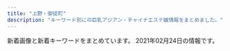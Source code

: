 ```yaml
---
title: "上野・御徒町"
description: "キーワード別にの巨乳アジアン・チャイナエステ嬢情報をまとめました。"
---
```


新着画像と新着キーワードをまとめています。
2021年02月24日の情報です。

<DmmAffiliateIns />
<KeywordTable
  shops={
    [
    {
        "keywords": {},
        "url": "http://chloe.est-u.com/",
        "img_links": [
            "http://chloe.est-u.com/images/2.jpg",
            "http://chloe.est-u.com/images/a3.jpg",
            "http://chloe.est-u.com/images/cc.jpg",
            "http://chloe.est-u.com/images/index_03.jpg",
            "http://chloe.est-u.com/images/3.jpg",
            "http://chloe.est-u.com/images/index_14.jpg",
            "http://chloe.est-u.com/images/index_01.jpg",
            "http://chloe.est-u.com/images/index_02.jpg",
            "http://chloe.est-u.com/images/a1.jpg",
            "http://chloe.est-u.com/images/s1.jpg",
            "http://chloe.est-u.com/images/a2.jpg",
            "http://chloe.est-u.com/images/index_07.jpg"
        ],
        "name": "CHLOE",
        "station": "JR\u5fa1\u5f92\u753a\u99c5\u5357\u53e3"
    },
    {
        "keywords": {},
        "img_links": [
            "http://for-you-ueno.com/lib/img/cast2/img3-s.jpg",
            "http://for-you-ueno.com/lib/img/cast1/img2-s.jpg",
            "http://for-you-ueno.com/lib/img/deep.png",
            "http://for-you-ueno.com/lib/img/cast3/img3.jpg",
            "http://for-you-ueno.com/lib/img/cp-desc1.png",
            "http://for-you-ueno.com/lib/img/cast3/img1.jpg",
            "http://for-you-ueno.com/lib/img/course3.png",
            "http://for-you-ueno.com/lib/img/cast4/img1-s.jpg",
            "http://for-you-ueno.com/lib/img/slide3.jpg",
            "http://for-you-ueno.com/lib/img/plan.png",
            "http://for-you-ueno.com/lib/img/cp-sub1.png",
            "http://for-you-ueno.com/lib/img/cast4/img2.jpg",
            "http://for-you-ueno.com/lib/img/cast5/img1.jpg",
            "http://for-you-ueno.com/lib/img/open.png",
            "http://for-you-ueno.com/lib/img/cp-desc2.png",
            "http://for-you-ueno.com/lib/img/cast3/img2.jpg",
            "http://for-you-ueno.com/lib/img/cp-desc2sp.png",
            "http://for-you-ueno.com/lib/img/slide1.jpg",
            "http://for-you-ueno.com/lib/img/cast2/img2-s.jpg",
            "http://for-you-ueno.com/lib/img/tel.png",
            "http://for-you-ueno.com/lib/img/plan-ttl.png",
            "http://for-you-ueno.com/lib/img/cast2/img1.jpg",
            "http://for-you-ueno.com/lib/img/course2.png",
            "http://for-you-ueno.com/lib/img/recommend.png",
            "http://for-you-ueno.com/lib/img/cast3/img4-s.jpg",
            "http://for-you-ueno.com/lib/img/cast2/img1-s.jpg",
            "http://for-you-ueno.com/lib/img/cast2/img2.jpg",
            "http://for-you-ueno.com/lib/img/cast1/img2.jpg",
            "http://for-you-ueno.com/lib/img/cast3/img1-s.jpg",
            "http://for-you-ueno.com/lib/img/h1.png",
            "http://for-you-ueno.com/lib/img/course4.png",
            "http://for-you-ueno.com/lib/img/cast3/img2-s.jpg",
            "http://for-you-ueno.com/lib/img/oil.png",
            "http://for-you-ueno.com/lib/img/course5.png",
            "http://for-you-ueno.com/lib/img/phone.png",
            "http://for-you-ueno.com/lib/img/gallery.png",
            "http://for-you-ueno.com/lib/img/cast2/img3.jpg",
            "http://for-you-ueno.com/lib/img/cast2/img4.jpg",
            "http://for-you-ueno.com/lib/img/cast5/img1-s.jpg",
            "http://for-you-ueno.com/lib/img/cast3/img3-s.jpg",
            "http://for-you-ueno.com/lib/img/cast1/img1-s.jpg",
            "http://for-you-ueno.com/lib/img/cast4/img2-s.jpg",
            "http://for-you-ueno.com/lib/img/address.png",
            "http://for-you-ueno.com/lib/img/aroma.png",
            "http://for-you-ueno.com/lib/img/cast1/img1.jpg",
            "http://for-you-ueno.com/lib/img/siatsu.png",
            "http://for-you-ueno.com/lib/img/awa.png",
            "http://for-you-ueno.com/lib/img/cast5/img3-s.jpg",
            "http://for-you-ueno.com/lib/img/cast3/img4.jpg",
            "http://for-you-ueno.com/lib/img/other.png",
            "http://for-you-ueno.com/lib/img/cast.png",
            "http://for-you-ueno.com/lib/img/cp-sub2.png",
            "http://for-you-ueno.com/lib/img/cast5/img3.jpg",
            "http://for-you-ueno.com/lib/img/cast2/img4-s.jpg",
            "http://for-you-ueno.com/lib/img/cp-desc1sp.png",
            "http://for-you-ueno.com/lib/img/slide2.jpg",
            "http://for-you-ueno.com/lib/img/cast-ttl.png",
            "http://for-you-ueno.com/lib/img/cp-ttl.png",
            "http://for-you-ueno.com/lib/img/cast4/img1.jpg",
            "http://for-you-ueno.com/lib/img/cast5/img2-s.jpg",
            "http://for-you-ueno.com/lib/img/course-ttl.png",
            "http://for-you-ueno.com/lib/img/course.png",
            "http://for-you-ueno.com/lib/img/cast5/img2.jpg",
            "http://for-you-ueno.com/lib/img/ashiura.png",
            "http://for-you-ueno.com/lib/img/course1.png",
            "http://for-you-ueno.com/lib/img/info-ttl.png"
        ],
        "station": "JR\u4e0a\u91ce\u99c5\u6d45\u8349\u53e3",
        "name": "You and I*\u30e6\u30fc\uff06\u30a2\u30a4",
        "url": "http://for-you-ueno.com/"
    },
    {
        "url": "http://www.sh-riraks.xyz/",
        "station": "JR\u5fa1\u5f92\u753a\u99c5\u5357\u53e3",
        "img_links": [
            "http://www.sh-riraks.xyz/uploads/201130/1-201130132956292.jpg",
            "http://www.sh-riraks.xyz/img/ttl_pickup.png",
            "http://www.sh-riraks.xyz/uploads/201130/1-201130132942Y6.jpg",
            "http://www.sh-riraks.xyz/img/ttl_wnew.png",
            "http://www.sh-riraks.xyz/uploads/181001/1-1Q001142T6406.jpg",
            "http://www.sh-riraks.xyz/uploads/200107/1-20010F92019226.jpg",
            "http://www.sh-riraks.xyz/uploads/190611/1-1Z611153S2561.jpg",
            "http://www.sh-riraks.xyz/uploads/allimg/180604/1-1P60410212A02.jpg",
            "http://www.sh-riraks.xyz/uploads/201130/1-201130133012441.jpg",
            "http://www.sh-riraks.xyz/uploads/201130/1-201130133045611.jpg",
            "http://www.sh-riraks.xyz/uploads/191015/1-1910151T03I48.jpg",
            "http://www.sh-riraks.xyz/uploads/200617/1-20061G54941Z9.jpg",
            "http://www.sh-riraks.xyz/uploads/201130/1-201130133215X9.jpg",
            "http://www.sh-riraks.xyz/img/ttl_staff.png",
            "http://www.sh-riraks.xyz/uploads/180521/1-1P52116495SC.jpg",
            "http://www.sh-riraks.xyz/img/ttl_girls.png",
            "http://www.sh-riraks.xyz/uploads/201130/1-20113013311Rc.jpg",
            "http://www.sh-riraks.xyz/img/ttl_mobile.png",
            "http://www.sh-riraks.xyz/uploads/201130/1-201130133029220.jpg",
            "http://www.sh-riraks.xyz/uploads/200617/1-20061G54TIb.jpg",
            "http://www.sh-riraks.xyz/uploads/180521/1-1P5211649103K.jpg",
            "http://www.sh-riraks.xyz/uploads/201130/1-201130133129441.jpg",
            "http://www.sh-riraks.xyz/uploads/201130/1-201130133145E0.jpg",
            "http://www.sh-riraks.xyz/uploads/200617/1-20061G54ZQ14.jpg",
            "http://www.sh-riraks.xyz/uploads/181001/1-1Q001142IB48.jpg"
        ],
        "name": "\u5922\u306e\u8776\u3005",
        "keywords": {
            "C": 17
        }
    },
    {
        "station": "\u7530\u539f\u753a\u99c5\u30a8\u30ec\u30d9\u30fc\u30bf\u30fc\u53e3",
        "img_links": [
            "http://yura-kunitachi.xyz/_src/25427/xxl_44c52558b2be4d61a2f879da7d157c31.jpg",
            "http://yura-kunitachi.xyz/_src/25385/3da7d3dc6ee4f2d3861295bdb20452b671deb86c6f4e442ebce1715dc06eb99e.jpg",
            "http://yura-kunitachi.xyz/_src/25378/wechatimg92.jpg",
            "http://yura-kunitachi.xyz/_src/25417/wechatimg97.jpg",
            "http://yura-kunitachi.xyz/_src/25406/cam.jpg",
            "http://yura-kunitachi.xyz/_src/25374/wechatimg89.jpg",
            "http://yura-kunitachi.xyz/_src/25368/wechatimg93.jpg",
            "http://yura-kunitachi.xyz/_src/25392/navi_04.png",
            "http://yura-kunitachi.xyz/_src/25423/wechatimg228.jpg",
            "http://yura-kunitachi.xyz/_src/25388/navi_02.png",
            "http://yura-kunitachi.xyz/_src/25409/wechatimg229.jpg",
            "http://yura-kunitachi.xyz/_src/25390/navi_03.png",
            "http://yura-kunitachi.xyz/_src/25358/wechatimg217.jpg",
            "http://yura-kunitachi.xyz/_src/25376/wechatimg90.jpg",
            "http://yura-kunitachi.xyz/_src/25396/navi_06.png",
            "http://yura-kunitachi.xyz/_src/25386/navi_01.png",
            "http://yura-kunitachi.xyz/_src/25336/5f5316158ec7f0d0727854410a5be46303a324b1fef3ef0de82fa8c4fe0f59d4.jpg",
            "http://yura-kunitachi.xyz/_src/25360/wechatimg228.jpg",
            "http://yura-kunitachi.xyz/_src/25419/wechatimg102.jpg",
            "http://yura-kunitachi.xyz/_src/25411/137080-osd41m-772.jpg",
            "http://yura-kunitachi.xyz/_src/25394/navi_05.png"
        ],
        "keywords": {},
        "url": "http://yura-kunitachi.xyz/",
        "name": "Rei"
    },
    {
        "url": "https://moon-rabbit.info/",
        "station": "JR\u5fa1\u5f92\u753a\u99c5\u5357\u53e3",
        "img_links": [
            "https://moon-rabbit.info/staffPhoto/b20201213182803.jpg",
            "https://moon-rabbit.info/staffPhoto/s20201026233537.jpg",
            "https://moon-rabbit.info/staffPhoto/s20201201162931.jpg",
            "https://moon-rabbit.info/staffPhoto/s20210217142434.jpg",
            "https://moon-rabbit.info/js/sliderLine/slide_prev.png",
            "https://moon-rabbit.info/staffPhoto/s20201027015802.jpg",
            "https://moon-rabbit.info/staffPhoto/s20201027002208.jpg",
            "https://moon-rabbit.info/images/store/01.jpg",
            "https://moon-rabbit.info/images/store/02.jpg",
            "https://moon-rabbit.info/staffPhoto/s20210213172102.jpg",
            "https://moon-rabbit.info/staffPhoto/b20201027004342.jpg",
            "https://moon-rabbit.info/js/sliderLine/slide_next.png",
            "https://moon-rabbit.info/images/returnBtn.png",
            "https://moon-rabbit.info/staffPhoto/b20201027003115.jpg",
            "https://moon-rabbit.info/images/store/03.jpg",
            "https://moon-rabbit.info/staffPhoto/s20210221135204.jpg",
            "https://moon-rabbit.info/staffPhoto/s20201026233224.jpg",
            "https://moon-rabbit.info/staffPhoto/s20201027011627.jpg",
            "https://moon-rabbit.info/staffPhoto/s20201026232438.jpg",
            "https://moon-rabbit.info/staffPhoto/b20201027002208.jpg",
            "https://moon-rabbit.info/staffPhoto/s20201027020357.jpg",
            "https://moon-rabbit.info/staffPhoto/s20201027004342.jpg",
            "https://moon-rabbit.info/staffPhoto/s20201027015914.jpg",
            "https://moon-rabbit.info/staffPhoto/b20201201162931.jpg",
            "https://moon-rabbit.info/staffPhoto/s20201213182803.jpg",
            "https://moon-rabbit.info/staffPhoto/s20201027003115.jpg",
            "https://moon-rabbit.info/staffPhoto/b20210213172102.jpg",
            "https://moon-rabbit.info/staffPhoto/b20201027015802.jpg",
            "https://moon-rabbit.info/staffPhoto/b20201027015914.jpg",
            "https://moon-rabbit.info/staffPhoto/b20201027011549.jpg",
            "https://moon-rabbit.info/staffPhoto/s20201002155444.jpg",
            "https://moon-rabbit.info/staffPhoto/b20201027020436.jpg",
            "https://moon-rabbit.info/staffPhoto/s20201027020436.jpg",
            "https://moon-rabbit.info/images/mobile.jpg",
            "https://moon-rabbit.info/uploadfiles/images/campaignMoonRabbitInfo.jpg",
            "https://moon-rabbit.info/staffPhoto/s20201026233328.jpg",
            "https://moon-rabbit.info/staffPhoto/b20201027020357.jpg",
            "https://moon-rabbit.info/staffPhoto/s20201027011549.jpg",
            "https://moon-rabbit.info/images/store/04.jpg",
            "https://moon-rabbit.info/staffPhoto/b20210221135204.jpg"
        ],
        "keywords": {
            "E": 2,
            "86": 4,
            "87": 1,
            "\u30bb\u30af\u30b7\u30fc": 3,
            "D": 4,
            "85": 5,
            "C": 2
        },
        "name": "\u6708\u514e \u30b2\u30c3\u30c8"
    },
    {
        "station": "JR\u5fa1\u5f92\u753a\u99c5\u5317\u53e3",
        "name": "\u7652\u3057\u5c4b",
        "url": "https://u-este.com/",
        "img_links": [],
        "keywords": {}
    },
    {
        "url": "http://www.macaron.esjoho.com/",
        "station": "JR\u5fa1\u5f92\u753a\u99c5\u5317\u53e3",
        "keywords": {},
        "img_links": [],
        "name": "\u30de\u30ab\u30ed\u30f3"
    },
    {
        "station": "JR\u5fa1\u5f92\u753a\u99c5\u5357\u53e3",
        "keywords": {
            "D": 8,
            "87": 4,
            "85": 5,
            "86": 3,
            "89": 2,
            "G": 1,
            "C": 17,
            "84": 1,
            "88": 2,
            "E": 2
        },
        "name": "\u30a2\u30ed\u30de\u30d7\u30eb\u30e1\u30ea\u30a2",
        "img_links": [
            "http://aroma-plumeria.work/sp/img/add.jpg",
            "http://aroma-plumeria.work/sp/img/sta05.jpg",
            "http://aroma-plumeria.work/img/koko_468x60.png",
            "http://aroma-plumeria.work/img/bar-a.jpg",
            "http://aroma-plumeria.work/sp/img/fla-1.jpg",
            "http://aroma-plumeria.work/sp/img/t-r.jpg",
            "http://aroma-plumeria.work/img/sta3.jpg",
            "http://aroma-plumeria.work/sp/img/1F4AA.png",
            "http://aroma-plumeria.work/sp/img/t-ac.jpg",
            "http://aroma-plumeria.work/img/sta05.jpg",
            "http://aroma-plumeria.work/sp/img/sta02.jpg",
            "http://aroma-plumeria.work/img/sta010.jpg",
            "http://aroma-plumeria.work/img/bar-rc.jpg",
            "http://aroma-plumeria.work/img/bar-s.jpg",
            "http://aroma-plumeria.work/sp/img/pc.jpg",
            "http://aroma-plumeria.work/img/news.jpg",
            "http://aroma-plumeria.work/sp/img/botton.jpg",
            "http://aroma-plumeria.work/sp/img/footbody.jpg",
            "http://aroma-plumeria.work/sp/img/sta4.jpg",
            "http://aroma-plumeria.work/sp/img/tel.jpg",
            "http://aroma-plumeria.work/img/sta2.jpg",
            "http://aroma-plumeria.work/img/sta02.jpg",
            "http://aroma-plumeria.work/img/botton.jpg",
            "http://aroma-plumeria.work/sp/img/new.jpg",
            "http://aroma-plumeria.work/sp/img/nos.jpg",
            "http://aroma-plumeria.work/img/sta5.jpg",
            "http://aroma-plumeria.work/sp/img/sta1.jpg",
            "http://aroma-plumeria.work/img/fla2.jpg",
            "http://aroma-plumeria.work/sp/img/head.jpg",
            "http://aroma-plumeria.work/sp/img/rc.jpg",
            "http://aroma-plumeria.work/sp/img/sys.jpg",
            "http://aroma-plumeria.work/img/sta10.jpg",
            "http://aroma-plumeria.work/sp/img/fla-2.jpg",
            "http://aroma-plumeria.work/sp/img/sta9.jpg",
            "http://aroma-plumeria.work/sp/img/koko_234x60.png",
            "http://aroma-plumeria.work/img/nos.jpg",
            "http://aroma-plumeria.work/img/bottom.jpg",
            "http://aroma-plumeria.work/sp/img/sta3.jpg",
            "http://aroma-plumeria.work/img/sta9.jpg",
            "http://aroma-plumeria.work/sp/img/t-s.jpg",
            "http://aroma-plumeria.work/img/bar-t.jpg",
            "http://aroma-plumeria.work/sp/img/sta10.jpg",
            "http://aroma-plumeria.work/img/botton2.jpg",
            "http://aroma-plumeria.work/img/iphone.png",
            "http://aroma-plumeria.work/img/bar-r.jpg",
            "http://aroma-plumeria.work/sp/img/sta2.jpg",
            "http://aroma-plumeria.work/sp/img/t-o.jpg",
            "http://aroma-plumeria.work/sp/img/sta5.jpg",
            "http://aroma-plumeria.work/img/sta4.jpg",
            "http://aroma-plumeria.work/sp/img/sta01.jpg",
            "http://aroma-plumeria.work/img/1F4AA.png",
            "http://aroma-plumeria.work/img/fla3.jpg",
            "http://aroma-plumeria.work/sp/img/news.jpg",
            "http://aroma-plumeria.work/img/sta01.jpg",
            "http://aroma-plumeria.work/sp/img/sta04.jpg",
            "http://aroma-plumeria.work/img/sta1.jpg",
            "http://aroma-plumeria.work/sp/img/sta09.jpg",
            "http://aroma-plumeria.work/img/fla.jpg",
            "http://aroma-plumeria.work/img/tps.jpg",
            "http://aroma-plumeria.work/sp/img/add2.jpg",
            "http://aroma-plumeria.work/img/sta04.jpg",
            "http://aroma-plumeria.work/img/sta09.jpg",
            "http://aroma-plumeria.work/sp/img/sta010.jpg",
            "http://aroma-plumeria.work/img/head.jpg"
        ],
        "url": "http://aroma-plumeria.work/"
    },
    {
        "name": "\u84ee\uff5e\u30ec\u30f3",
        "keywords": {},
        "img_links": [
            "http://reiwabi.work/images/4.jpg",
            "http://reiwabi.work/staff/yui.jpg",
            "http://reiwabi.work/img/riko1.jpg",
            "http://reiwabi.work/images/staff_t.jpg",
            "http://reiwabi.work/images/5.jpg",
            "http://reiwabi.work/images/sys2.jpg",
            "http://reiwabi.work/images/1.jpg",
            "http://reiwabi.work/images/6.jpg",
            "http://reiwabi.work/staff/riko.jpg",
            "http://reiwabi.work/img/ruru1.jpg",
            "http://reiwabi.work/img/nami1.jpg",
            "http://reiwabi.work/images/sys5.jpg",
            "http://reiwabi.work/img/yui1.jpg",
            "http://reiwabi.work/images/8.jpg",
            "http://reiwabi.work/images/sys3.jpg",
            "http://reiwabi.work/images/2.jpg",
            "http://reiwabi.work/staff/ruru.jpg",
            "http://reiwabi.work/images/interior_t.jpg",
            "http://reiwabi.work/images/mobile.jpg",
            "http://reiwabi.work/staff/kana.jpg",
            "http://reiwabi.work/images/int2.png",
            "http://reiwabi.work/img/kana1.jpg",
            "http://reiwabi.work/img/aya2.jpg",
            "http://reiwabi.work/images/int1.png",
            "http://reiwabi.work/images/7.jpg",
            "http://reiwabi.work/staff/nami.jpg",
            "http://reiwabi.work/staff/aya.jpg",
            "http://reiwabi.work/images/9.jpg",
            "http://reiwabi.work/staff/risa.jpg",
            "http://reiwabi.work/img/risa2.jpg",
            "http://reiwabi.work/images/ac1.jpg",
            "http://reiwabi.work/images/line.png",
            "http://reiwabi.work/images/news.jpg",
            "http://reiwabi.work/img/mirai1.jpg",
            "http://reiwabi.work/img/risa1.jpg",
            "http://reiwabi.work/images/head.jpg",
            "http://reiwabi.work/img/aya1.jpg",
            "http://reiwabi.work/staff/mirai.jpg",
            "http://reiwabi.work/images/sys1.jpg"
        ],
        "station": "JR\u5fa1\u5f92\u753a\u99c5\u5317\u53e3",
        "url": "http://reiwabi.work/"
    },
    {
        "keywords": {
            "C": 1
        },
        "img_links": [
            "http://spa-amore.info/uploads/rubyes/2020/10/img_6515.jpg",
            "http://spa-amore.info/uploads/rubyes/2019/04/img_3767.jpg",
            "http://spa-amore.info/uploads/rubyes/images/p01.png",
            "http://spa-amore.info/uploads/rubyes/2017/02/bnr_side_02.png",
            "http://spa-amore.info/uploads/rubyes/2017/03/img_bnr_concept.png",
            "http://spa-amore.info/uploads/rubyes/2017/02/bnr_side_05.png",
            "http://spa-amore.info/uploads/rubyes/2018/11/img_2998.png",
            "http://spa-amore.info/uploads/rubyes/2017/02/img_info_01.png",
            "http://spa-amore.info/uploads/rubyes/2019/12/img_3763.jpg",
            "http://spa-amore.info/uploads/rubyes/2017/02/img_info_04.png",
            "http://spa-amore.info/uploads/rubyes/2020/01/img_5610-1919x2560.jpg",
            "http://spa-amore.info/uploads/rubyes/2017/02/subvisual_link-1000x144.png",
            "http://spa-amore.info/uploads/rubyes/2018/06/wechatimg111.jpeg",
            "http://spa-amore.info/uploads/rubyes/2017/02/subvisual_link.png",
            "http://spa-amore.info/uploads/rubyes/2017/02/subvisual_magazine.png",
            "http://spa-amore.info/uploads/rubyes/2019/12/img_3766.jpg",
            "http://spa-amore.info/uploads/rubyes/2017/02/bnr_side_03.png",
            "http://spa-amore.info/uploads/rubyes/2017/02/bnr_side_credit.png",
            "http://spa-amore.info/uploads/rubyes/2017/02/subvisual_qa.png",
            "http://spa-amore.info/uploads/rubyes/2019/12/img_3765.jpg",
            "http://spa-amore.info/uploads/rubyes/2017/02/img_info_06.png",
            "http://spa-amore.info/uploads/rubyes/2018/06/img_6517de79a84e589afe69cac1.jpg",
            "http://spa-amore.info/uploads/rubyes/2018/06/img_6484de79a84e589afe69cac1.jpg",
            "http://spa-amore.info/uploads/rubyes/2020/10/img_6514.jpg",
            "http://spa-amore.info/uploads/rubyes/2017/02/subvisual_enquete.png",
            "http://spa-amore.info/uploads/rubyes/2020/10/img_6511.jpg",
            "http://spa-amore.info/uploads/rubyes/2017/02/bnr_side_01.png",
            "http://spa-amore.info/uploads/rubyes/images/icon_flower.png",
            "http://spa-amore.info/uploads/rubyes/2017/02/btn_top_03.png",
            "http://spa-amore.info/uploads/rubyes/2017/02/btn_top_01.png",
            "http://spa-amore.info/uploads/rubyes/2017/02/img_info_05.png",
            "http://spa-amore.info/\thttp:/spa-amore.info/uploads/rubyes/2019/03/ivent2.jpeg",
            "http://spa-amore.info/uploads/rubyes/images/no-photo.jpg",
            "http://spa-amore.info/uploads/rubyes/2017/02/subvisual_contact.png",
            "http://spa-amore.info/uploads/rubyes/2020/11/img_6654.jpg",
            "http://spa-amore.info/uploads/rubyes/2017/02/subvisual_reserve.png",
            "http://spa-amore.info/uploads/rubyes/2019/10/img_5017.jpg",
            "http://spa-amore.info/uploads/rubyes/images/subvisual_staff.png",
            "http://spa-amore.info/uploads/rubyes/2019/03/img_35011.jpg",
            "http://spa-amore.info/uploads/rubyes/2018/06/img_6526de79a84e589afe69cac1.jpg",
            "http://spa-amore.info/uploads/rubyes/2019/10/img_4997.jpg",
            "http://spa-amore.info/uploads/rubyes/2017/02/subvisual_info.png",
            "http://spa-amore.info/uploads/rubyes/2017/02/btn_top_02.png",
            "http://spa-amore.info/uploads/rubyes/2018/06/tel.jpg",
            "http://spa-amore.info/uploads/rubyes/2020/05/img_4838.jpg",
            "http://spa-amore.info/uploads/rubyes/2019/07/img_4390.jpg",
            "http://spa-amore.info/uploads/rubyes/2018/06/img_6509de79a84e589afe69cac1.jpg",
            "http://spa-amore.info/uploads/rubyes/2019/12/img_3761.jpg",
            "http://spa-amore.info/uploads/rubyes/2019/10/img_4995.jpg",
            "http://spa-amore.info/uploads/rubyes/2017/02/img_info_03.png",
            "http://spa-amore.info/uploads/rubyes/2020/11/img_6655.jpg",
            "http://spa-amore.info/uploads/rubyes/2018/12/ad-7z8-s.png",
            "http://spa-amore.info/uploads/rubyes/2020/03/lili.jpeg",
            "http://spa-amore.info/uploads/rubyes/2017/02/treatment.png",
            "http://spa-amore.info/uploads/rubyes/2019/03/img_35012.jpg",
            "http://spa-amore.info/uploads/rubyes/2019/04/img_3768.jpg",
            "http://spa-amore.info/uploads/rubyes/2017/02/img_info_02.png",
            "http://spa-amore.info/uploads/rubyes/2017/02/icon_flower.png",
            "http://spa-amore.info/uploads/rubyes/2018/06/bnr_side_041.png",
            "http://spa-amore.info/uploads/rubyes/2017/02/wifi.jpg",
            "http://spa-amore.info/uploads/rubyes/2018/12/ad_7z8_720.png",
            "http://spa-amore.info/uploads/rubyes/2020/12/img_6829.jpg"
        ],
        "url": "http://spa-amore.info/",
        "name": "\u30b9\u30d1 \u30a2\u30e2\u30fc\u30ec",
        "station": "JR\u5fa1\u5f92\u753a\u99c5\u5317\u53e3"
    },
    {
        "name": "\u30ab\u30eb\u30de\u30ea\u30be\u30fc\u30c8\uff06\u30b9\u30d1",
        "keywords": {
            "D": 16,
            "84": 8,
            "E": 4,
            "82": 30,
            "89": 4,
            "C": 4
        },
        "url": "http://esthe-massage.black/",
        "img_links": [
            "http://esthe-massage.black/images/qr.jpg",
            "http://esthe-massage.black/images/cg6.jpg",
            "http://esthe-massage.black/images/cg2.jpg",
            "http://esthe-massage.black/images/cg4.jpg",
            "http://esthe-massage.black/images/sys01.jpg",
            "http://esthe-massage.black/images/cg11.jpg",
            "http://esthe-massage.black/images/cg3.jpg",
            "http://esthe-massage.black/images/sta5.jpg",
            "http://cdn.dino-es.com/images/logo/88x31DinoEs.png",
            "http://esthe-massage.black/images/sta11.jpg",
            "http://esthe-massage.black/images/index_bn_06.jpg",
            "http://esthe-massage.black/images/index_bn_01.jpg",
            "http://esthe-massage.black/images/index_an_05.jpg",
            "http://esthe-massage.black/images/footer.jpg",
            "http://esthe-massage.black/images/sta3.jpg",
            "http://esthe-massage.black/images/tit1.png",
            "http://esthe-massage.black/images/tit5.png",
            "http://esthe-massage.black/images/index_bn_05.jpg",
            "http://esthe-massage.black/images/sys03.jpg",
            "http://esthe-massage.black/images/link_3.jpg",
            "http://esthe-massage.black/images/tit2.png",
            "http://esthe-massage.black/images/index_an_04.jpg",
            "http://esthe-massage.black/images/index_bn_03.jpg",
            "http://esthe-massage.black/images/sta7.jpg",
            "http://esthe-massage.black/images/index_bn_02.jpg",
            "http://esthe-massage.black/images/index_an_01.jpg",
            "http://esthe-massage.black/images/cg5.jpg",
            "http://esthe-massage.black/images/sta6.jpg",
            "http://esthe-massage.black/images/index_an_02.jpg",
            "http://esthe-massage.black/images/cg10.jpg",
            "http://esthe-massage.black/images/top.jpg",
            "http://esthe-massage.black/images/cg7.jpg",
            "http://esthe-massage.black/images/cg8.jpg",
            "http://esthe-massage.black/images/tit4.png",
            "http://esthe-massage.black/images/sta2.jpg",
            "http://esthe-massage.black/images/index_an_06.jpg",
            "http://esthe-massage.black/images/sta8.jpg",
            "http://esthe-massage.black/images/cg12.jpg",
            "http://esthe-massage.black/images/sys02.jpg",
            "http://esthe-massage.black/images/te.png",
            "http://esthe-massage.black/images/sta10.jpg",
            "http://esthe-massage.black/images/index_an_03.jpg",
            "http://esthe-massage.black/images/cg1.jpg",
            "http://esthe-massage.black/images/acc.jpg",
            "http://esthe-massage.black/images/sta12.jpg",
            "http://esthe-massage.black/images/sta1.jpg"
        ],
        "station": "JR\u5fa1\u5f92\u753a\u99c5\u5357\u53e3"
    },
    {
        "url": "http://miel.site",
        "keywords": {
            "85": 1,
            "82": 1,
            "96": 1,
            "80": 1
        },
        "name": "\u30a8\u30f3\u30b8\u30a7\u30eb",
        "station": "JR\u5fa1\u5f92\u753a\u99c5\u5357\u53e3",
        "img_links": [
            "http://miel.site/_src/29005244/tel.png",
            "http://miel.site/_src/29005377/smartselect_20190619-130437_wechat.jpg",
            "http://miel.site/_src/29005361/wechatimg47.jpg",
            "http://miel.site/_src/29510474/_dsf6125.jpg",
            "http://miel.site/_src/29005355/wechatimg47.jpg",
            "http://miel.site/_src/29005376/smartselect_20190619-130437_wechat.jpg",
            "http://miel.site/_src/29311235/_dsf6135.jpg",
            "http://miel.site/_src/29005243/tel.png",
            "http://miel.site/_src/38481438/wechatimg213.jpg",
            "http://miel.site/_src/46102614/wechatimg176_20200107153650427.jpg",
            "http://miel.site/_src/46102608/fbe435955084a9c8c2e02b3bb62d2ef.jpg",
            "http://miel.site/_src/34912876/afb69b6314ccce2e8e5cad415547196_20191220104044273.jpg",
            "http://miel.site/_src/36873111/_igp4288.jpg",
            "http://miel.site/_src/34912881/afb69b6314ccce2e8e5cad415547196_20191220104044273.jpg",
            "http://miel.site/_src/29005339/img20170112114741767461.png",
            "http://miel.site/_src/36895479/0bb834c5e1d56a0e10627c891433859.jpg",
            "http://miel.site/_src/38481445/wechatimg177.jpg",
            "http://miel.site/_src/29312035/wechatimg43.jpg",
            "http://miel.site/_src/29310699/_dsf6130.jpg",
            "http://miel.site/_src/29339297/img20190123185245900589.png",
            "http://miel.site/_src/29311236/_dsf6136.jpg",
            "http://miel.site/_src/29005342/cam2.png",
            "http://miel.site/_src/46102613/e3d9317697b9310640e097934adfc99.jpg",
            "http://miel.site/_src/29310698/_dsf6119.jpg",
            "http://miel.site/_src/29005360/wechatimg47.jpg",
            "http://miel.site/_src/29005247/index_09.png",
            "http://miel.site/_src/32618650/wechatimg47.jpg",
            "http://miel.site/_src/38472503/wechatimg213.jpg",
            "http://miel.site/_src/29005265/mobile.png",
            "http://miel.site/_src/36895484/52ab8d55af50aceb629a82f4d4e7387.jpg",
            "http://miel.site/_src/33382135/smartselect_20190619-130437_wechat.jpg",
            "http://miel.site/_src/29312033/wechatimg44.jpg",
            "http://miel.site/_src/29311234/_dsf6133.jpg",
            "http://miel.site/_src/29227656/_dsf6136.jpg",
            "http://miel.site/_src/29005344/_dsf6125.jpg",
            "http://miel.site/_src/34912875/afb69b6314ccce2e8e5cad415547196_20191220104044273.jpg",
            "http://miel.site/_src/32851154/10.pic.jpg",
            "http://miel.site/_src/29005371/smartselect_20190619-130437_wechat.jpg",
            "http://miel.site/_src/29005260/news.png",
            "http://miel.site/_src/40140461/cam2.png",
            "http://miel.site/_src/29005262/img20191121221515045946.png",
            "http://miel.site/_src/36891852/0bb834c5e1d56a0e10627c891433859.jpg",
            "http://miel.site/_src/29005337/_dsf6119.jpg",
            "http://miel.site/_src/46102607/fbe435955084a9c8c2e02b3bb62d2ef.jpg",
            "http://miel.site/_src/29005319/sign.png",
            "http://miel.site/_src/36895485/52ab8d55af50aceb629a82f4d4e7387.jpg",
            "http://miel.site/_src/29005343/_dsf6130.jpg",
            "http://miel.site/_src/29339021/_msk7930.jpg"
        ]
    },
    {
        "name": "\u30a2\u30ed\u30de \u3072\u307e\u308f\u308a",
        "keywords": {
            "E": 5,
            "D": 5,
            "85": 5,
            "86": 10
        },
        "img_links": [
            "http://lena.este.work/2/uploadimg/1606781125.jpeg",
            "http://lena.este.work/2/uploadimg/1583138243.jpg",
            "http://lena.este.work/news.png",
            "http://lena.este.work/sys2.png",
            "http://lena.este.work/2/uploadimg/1606782448.jpeg",
            "http://lena.este.work/2/uploadimg/1557998297.jpeg",
            "http://lena.este.work/s1.png",
            "http://lena.este.work/interior_t.png",
            "http://lena.este.work/head.jpg",
            "http://lena.este.work/ta.png",
            "http://lena.este.work/staff_t.jpg",
            "http://lena.este.work/tel.jpg"
        ],
        "station": "\u6e6f\u5cf6\u99c5",
        "url": "http://lena.este.work/"
    },
    {
        "station": "JR\u5fa1\u5f92\u753a\u99c5\u5357\u53e3",
        "name": "ZOEY \u30be\u30fc\u30a4",
        "url": "http://zoey.mssg.jp",
        "keywords": {},
        "img_links": [
            "http://zoey.mssg.jp/images/top/top_02.jpg",
            "http://zoey.mssg.jp/images/top/top_01.jpg",
            "http://zoey.mssg.jp/images/top/top_06.jpg",
            "http://zoey.mssg.jp/images/top/top_03.jpg",
            "http://zoey.mssg.jp/images/top/top_08.png",
            "http://zoey.mssg.jp/images/home/top.jpg",
            "http://zoey.mssg.jp/images/top/top_04.jpg",
            "http://zoey.mssg.jp/images/top/top_05.jpg",
            "http://zoey.mssg.jp/images/page_top.png",
            "http://zoey.mssg.jp/images/staff_image/staf_010a.jpg"
        ]
    },
    {
        "keywords": {},
        "img_links": [
            "http://taiwan-resort.com/img/corona-3.jpg",
            "http://taiwan-resort.com/img/corona-2.jpg",
            "http://taiwan-resort.com/img/mask04.jpg",
            "http://taiwan-resort.com/img/pagetop.png",
            "http://taiwan-resort.com/img/corona-4.jpg",
            "http://taiwan-resort.com/img/miki.jpg",
            "http://taiwan-resort.com/img/photo_01.jpg",
            "http://taiwan-resort.com/img/anna.png",
            "http://taiwan-resort.com/img/mask02.jpg",
            "http://taiwan-resort.com/img/head_img.png",
            "http://taiwan-resort.com/img/mami002.png",
            "http://taiwan-resort.com/img/rei.jpg",
            "http://taiwan-resort.com/img/mask01.jpg",
            "http://taiwan-resort.com/img/yuki.jpg",
            "http://taiwan-resort.com/img/honoka02.jpg",
            "http://taiwan-resort.com/img/sara002.jpg",
            "http://taiwan-resort.com/img/emi001.jpg",
            "http://taiwan-resort.com/img/hina.jpg",
            "http://taiwan-resort.com/img/tel_img.png",
            "http://taiwan-resort.com/img/topbg02.jpg",
            "http://taiwan-resort.com/img/corona-5.jpg",
            "http://taiwan-resort.com/img/mask05.jpg",
            "http://taiwan-resort.com/img/mask03.jpg",
            "http://taiwan-resort.com/img/reina3.jpg"
        ],
        "station": "JR\u5fa1\u5f92\u753a\u99c5\u5357\u53e3",
        "name": "\u53f0\u6e7e\u30ea\u30be\u30fc\u30c8",
        "url": "http://taiwan-resort.com/"
    },
    {
        "name": "\u6708\u591c",
        "station": "JR\u4e0a\u91ce\u99c5\u6d45\u8349\u53e3",
        "img_links": [
            "http://www.rosa-es.info/staff/koko.jpg",
            "http://www.rosa-es.info/staff/yumi2.jpg",
            "http://www.rosa-es.info/img/pic/slide_1.jpg",
            "http://www.rosa-es.info/img/loader.png",
            "http://www.rosa-es.info/staff/yuri1.jpg",
            "http://www.rosa-es.info/staff/nana.jpg",
            "http://www.rosa-es.info/img/pic/int1.jpg",
            "http://www.rosa-es.info/img/pic/int4.jpg",
            "http://www.rosa-es.info/staff/rara2.jpg",
            "http://www.rosa-es.info/staff/koko2.jpg",
            "http://www.rosa-es.info/staff/nana1.jpg",
            "http://www.rosa-es.info/staff/yuki.jpg",
            "http://www.rosa-es.info/staff/yuri.jpg",
            "http://www.rosa-es.info/staff/yuki2.jpg",
            "http://www.rosa-es.info/staff/yumi.jpg",
            "http://www.rosa-es.info/img/pic/slide_2.jpg",
            "http://www.rosa-es.info/staff/yuki1.jpg",
            "http://www.rosa-es.info/staff/yumi1.jpg",
            "http://www.rosa-es.info/img/pic/int2.jpg",
            "http://www.rosa-es.info/staff/nana2.jpg",
            "http://www.rosa-es.info/staff/rara1.jpg",
            "http://www.rosa-es.info/staff/koko1.jpg",
            "http://www.rosa-es.info/staff/yuri2.jpg",
            "http://www.rosa-es.info/img/pic/int3.jpg",
            "http://www.rosa-es.info/staff/rara.jpg"
        ],
        "url": "http://www.rosa-es.info/",
        "keywords": {
            "D": 4,
            "C": 2,
            "85": 1,
            "89": 1,
            "86": 2,
            "E": 6,
            "88": 1,
            "87": 1
        }
    },
    {
        "img_links": [
            "http://www.iyashinoie-ueno.com/files/018-02.jpg",
            "http://www.iyashinoie-ueno.com/images/staff_top.jpg",
            "http://www.iyashinoie-ueno.com/images/staff_top2.jpg",
            "http://www.iyashinoie-ueno.com/files/018.jpg",
            "http://www.iyashinoie-ueno.com/images/newgirls_top.jpg",
            "http://www.iyashinoie-ueno.com/images/mobile.jpg",
            "http://www.iyashinoie-ueno.com/files/001.jpg",
            "http://www.iyashinoie-ueno.com/images/top2.jpg",
            "http://www.iyashinoie-ueno.com/files/019-02.jpg",
            "http://www.iyashinoie-ueno.com/images/news_top.jpg",
            "http://www.iyashinoie-ueno.com/files/014.jpg",
            "http://www.iyashinoie-ueno.com/files/019.jpg",
            "http://www.iyashinoie-ueno.com/images/end.jpg",
            "http://www.iyashinoie-ueno.com/images/pick1.jpg",
            "http://www.iyashinoie-ueno.com/files/001-02.jpg",
            "http://www.iyashinoie-ueno.com/files/014-02.jpg"
        ],
        "station": "JR\u4e0a\u91ce\u99c5\u6d45\u8349\u53e3",
        "name": "\u7652\u3057\u306e\u5bb6",
        "url": "http://www.iyashinoie-ueno.com/",
        "keywords": {
            "84": 4,
            "D": 12,
            "C": 11,
            "87": 8,
            "86": 4
        }
    },
    {
        "img_links": [
            "http://www.cocogarden.link/files/037.jpg",
            "http://www.cocogarden.link/files/076-02.jpg",
            "http://www.cocogarden.link/images/s_news.jpg",
            "http://www.cocogarden.link/files/072-02.jpg",
            "http://www.cocogarden.link/files/080-03.jpg",
            "http://www.cocogarden.link/images/mobile.jpg",
            "http://www.cocogarden.link/files/069-02.jpg",
            "http://www.cocogarden.link/images/1.jpg",
            "http://www.cocogarden.link/files/080-02.jpg",
            "http://www.cocogarden.link/files/086-03.jpg",
            "http://www.cocogarden.link/files/069.jpg",
            "http://www.cocogarden.link/files/072.jpg",
            "http://www.cocogarden.link/images/top.jpg",
            "http://www.cocogarden.link/files/075-02.jpg",
            "http://www.cocogarden.link/files/076-03.jpg",
            "http://www.cocogarden.link/images/s_staff.jpg",
            "http://www.cocogarden.link/files/080.jpg",
            "http://www.cocogarden.link/files/059-02.jpg",
            "http://www.cocogarden.link/files/086.jpg",
            "http://www.cocogarden.link/images/end1.png",
            "http://www.cocogarden.link/images/koko_200x40.png",
            "http://www.cocogarden.link/files/058-02.jpg",
            "http://www.cocogarden.link/images/s_pick.jpg",
            "http://www.cocogarden.link/files/059-03.jpg",
            "http://www.cocogarden.link/files/059.jpg",
            "http://www.cocogarden.link/files/075-03.jpg",
            "http://www.cocogarden.link/files/086-02.jpg",
            "http://www.cocogarden.link/files/058-03.jpg",
            "http://www.cocogarden.link/images/s_info.jpg",
            "http://www.cocogarden.link/files/076.jpg",
            "http://www.cocogarden.link/images/top1.jpg",
            "http://www.cocogarden.link/files/072-03.jpg",
            "http://www.cocogarden.link/images/nbj3.jpg",
            "http://www.cocogarden.link/files/037-02.jpg",
            "http://www.cocogarden.link/files/069-03.jpg",
            "http://www.cocogarden.link/files/058.jpg",
            "http://www.cocogarden.link/files/075.jpg",
            "http://www.cocogarden.link/files/037-03.jpg"
        ],
        "station": "JR\u5fa1\u5f92\u753a\u99c5\u5317\u53e3",
        "url": "http://www.cocogarden.link/",
        "keywords": {
            "86": 2,
            "E": 2,
            "88": 8,
            "G": 4,
            "F": 2,
            "D": 10,
            "87": 8
        },
        "name": "COCO-GARDEN"
    },
    {
        "name": "\u697d\u5712",
        "img_links": [
            "http://aroma-esthe.in.net/images/r4.jpg",
            "http://aroma-esthe.in.net/images/fla.jpg",
            "http://aroma-esthe.in.net/images/cg01.jpg",
            "http://aroma-esthe.in.net/images/kan.jpg",
            "http://aroma-esthe.in.net/images/pay.jpg",
            "http://aroma-esthe.in.net/images/sys.jpg",
            "http://aroma-esthe.in.net/images/r2.jpg",
            "http://aroma-esthe.in.net/images/top.jpg",
            "http://aroma-esthe.in.net/images/cg041.jpg",
            "http://aroma-esthe.in.net/images/cg011.jpg",
            "http://aroma-esthe.in.net/images/cg04.jpg",
            "http://aroma-esthe.in.net/images/cg031.jpg",
            "http://aroma-esthe.in.net/images/r1.jpg",
            "http://aroma-esthe.in.net/images/fbf.jpg",
            "http://aroma-esthe.in.net/images/tit4.jpg",
            "http://aroma-esthe.in.net/images/cg05.jpg",
            "http://aroma-esthe.in.net/images/r3.jpg",
            "http://aroma-esthe.in.net/images/cg02.jpg",
            "http://aroma-esthe.in.net/images/tit2.jpg",
            "http://aroma-esthe.in.net/images/no.png",
            "http://aroma-esthe.in.net/images/cg051.jpg",
            "http://aroma-esthe.in.net/images/fbt.jpg",
            "http://aroma-esthe.in.net/images/sys1.jpg",
            "http://aroma-esthe.in.net/images/tit1.jpg",
            "http://aroma-esthe.in.net/images/cg03.jpg",
            "http://aroma-esthe.in.net/images/tit3.jpg",
            "http://aroma-esthe.in.net/images/tit5.jpg"
        ],
        "url": "http://aroma-esthe.in.net/",
        "keywords": {
            "86": 3,
            "85": 1,
            "D": 3,
            "F": 2,
            "87": 1
        },
        "station": "JR\u4e0a\u91ce\u99c5\u5165\u8c37\u53e3"
    },
    {
        "url": "https://cc-tokyo.xyz/",
        "name": "CoCo-Arashi",
        "keywords": {
            "85": 23,
            "87": 6,
            "83": 3,
            "86": 13,
            "84": 3
        },
        "station": "\u4e0a\u91ce\u99c5\u5e83\u5c0f\u8def\u53e3",
        "img_links": [
            "http://www.a-side.com/ad/koko/include/banner/koko_200x40.png",
            "https://cc-tokyo.xyz/images/mobile.jpg",
            "https://cc-tokyo.xyz/therapist/mai1.jpg",
            "https://cc-tokyo.xyz/therapist/yui1.jpg",
            "https://cc-tokyo.xyz/banner/88x31.jpg",
            "https://cc-tokyo.xyz/therapist/mari1.jpg",
            "https://cc-tokyo.xyz/therapist/saya1.jpg",
            "https://cc-tokyo.xyz/therapist/comingSoon.jpg",
            "https://cc-tokyo.xyz/images/barSystem.jpg",
            "https://cc-tokyo.xyz/therapist/yuri1.jpg",
            "https://cc-tokyo.xyz/images/barAccess.jpg",
            "https://cc-tokyo.xyz/therapist/emi1.jpg",
            "https://cc-tokyo.xyz/room/1.jpg",
            "https://cc-tokyo.xyz/images/barProfile.jpg",
            "https://cc-tokyo.xyz/therapist/minami1.jpg",
            "https://cc-tokyo.xyz/therapist/yanyan1.jpg",
            "https://cc-tokyo.xyz/images/magazine.jpg",
            "https://cc-tokyo.xyz/images/barTherapist.jpg",
            "https://cc-tokyo.xyz/banner/468x60.jpg",
            "https://cc-tokyo.xyz/images/coverGirlText.png",
            "https://cc-tokyo.xyz/images/barLink.jpg",
            "https://cc-tokyo.xyz/therapist/yuyu1.jpg",
            "https://cc-tokyo.xyz/images/concept.jpg",
            "https://cc-tokyo.xyz/therapist/moe1.jpg",
            "https://cc-tokyo.xyz/images/indexMap.jpg",
            "https://cc-tokyo.xyz/images/movie.jpg",
            "https://cc-tokyo.xyz/images/barInfo.jpg",
            "https://cc-tokyo.xyz/therapist/hinako1.jpg",
            "https://cc-tokyo.xyz/therapist/momoka1.jpg"
        ]
    },
    {
        "img_links": [
            "http://th20.com/turu/images/mobile.jpg"
        ],
        "name": "\u9db4",
        "station": "\u6d45\u8349\u99c52\u756a\u51fa\u53e3",
        "url": "http://th20.com/turu/",
        "keywords": {
            "C": 7
        }
    },
    {
        "url": "http://es-en.info/",
        "station": "JR\u5fa1\u5f92\u753a\u99c5\u5357\u53e3",
        "img_links": [
            "http://es-en.info/sp/images/newsb.png",
            "http://es-en.info/images/mobile.jpg",
            "http://es-en.info/sp/img/riri1.jpg",
            "http://es-en.info/img/yuki1.jpg",
            "http://es-en.info/img/yuki.jpg",
            "http://es-en.info/sp/images/rec1.png",
            "http://es-en.info/images/head.jpg",
            "http://es-en.info/img/natumi1.jpg",
            "http://es-en.info/sp/staff/yuyu.jpg",
            "http://es-en.info/sp/images/rec2.png",
            "http://es-en.info/sp/images/top.jpg",
            "http://es-en.info/img/eri1.jpg",
            "http://es-en.info/img/riri1.jpg",
            "http://es-en.info/sp/images/staff_t.png",
            "http://es-en.info/sp/images/sys1.jpg",
            "http://es-en.info/sp/images/news.jpg",
            "http://es-en.info/img/yuyu1.jpg",
            "http://es-en.info/sp/staff/natumi.jpg",
            "http://es-en.info/sp/images/int1.png",
            "http://es-en.info/sp/images/head.jpg",
            "http://es-en.info/sp/images/tel.jpg",
            "http://es-en.info/img/riri.jpg",
            "http://es-en.info/sp/staff/yuki.jpg",
            "http://es-en.info/sp/menu/interior.jpg",
            "http://es-en.info/images/1.jpg",
            "http://es-en.info/sp/images/ac1.jpg",
            "http://es-en.info/images/9.jpg",
            "http://es-en.info/sp/images/int1.jpg",
            "http://es-en.info/img/nana.jpg",
            "http://es-en.info/images/staff_t.jpg",
            "http://es-en.info/sp/images/int3.jpg",
            "http://es-en.info/img/natumi.jpg",
            "http://es-en.info/sp/images/sisu.png",
            "http://es-en.info/sp/img/eri1.jpg",
            "http://es-en.info/sp/images/sys2.jpg",
            "http://es-en.info/sp/images/rec3.png",
            "http://es-en.info/images/4.jpg",
            "http://es-en.info/sp/images/sys4.png",
            "http://es-en.info/sp/images/footer.jpg",
            "http://es-en.info/sp/images/interior_t.png",
            "http://es-en.info/sp/menu/top.jpg",
            "http://es-en.info/images/7.jpg",
            "http://es-en.info/images/10.jpg",
            "http://es-en.info/sp/staff/riri.jpg",
            "http://es-en.info/images/rem.jpg",
            "http://es-en.info/images/sm.jpg",
            "http://es-en.info/sp/images/time.png",
            "http://es-en.info/img/tiaki1.jpg",
            "http://es-en.info/images/3.jpg",
            "http://es-en.info/sp/images/sys3.jpg",
            "http://es-en.info/sp/img/natumi1.jpg",
            "http://es-en.info/sp/img/yuyu1.jpg",
            "http://es-en.info/img/emi1.jpg",
            "http://es-en.info/img/ai.jpg",
            "http://es-en.info/sp/staff/emi.jpg",
            "http://es-en.info/img/ai1.jpg",
            "http://es-en.info/sp/img/ai1.jpg",
            "http://es-en.info/images/sys1.png",
            "http://es-en.info/sp/staff/nana.jpg",
            "http://es-en.info/sp/img/tiaki1.jpg",
            "http://es-en.info/img/emi.jpg",
            "http://es-en.info/sp/images/sisu_t.jpg",
            "http://es-en.info/img/nana1.jpg",
            "http://es-en.info/img/yuyu.jpg",
            "http://es-en.info/img/eri.jpg",
            "http://es-en.info/images/8.jpg",
            "http://es-en.info/sp/staff/ai.jpg",
            "http://es-en.info/sp/images/int2.jpg",
            "http://es-en.info/sp/images/pc.jpg",
            "http://es-en.info/sp/img/emi1.jpg",
            "http://es-en.info/sp/menu/staff.jpg",
            "http://es-en.info/images/info.png",
            "http://es-en.info/sp/staff/eri.jpg",
            "http://es-en.info/images/interior_t.jpg",
            "http://es-en.info/images/news.jpg",
            "http://es-en.info/images/5.jpg",
            "http://es-en.info/sp/staff/tiaki.jpg",
            "http://es-en.info/img/tiaki.jpg",
            "http://es-en.info/images/2.jpg",
            "http://es-en.info/sp/images/topgirl.jpg",
            "http://es-en.info/sp/img/yuki1.jpg",
            "http://es-en.info/images/interior.png",
            "http://es-en.info/sp/img/nana1.jpg"
        ],
        "name": "\u5b89\u5fc3\u5802",
        "keywords": {
            "90": 1,
            "85": 1,
            "88": 2,
            "F": 1,
            "87": 1,
            "86": 2
        }
    },
    {
        "name": "\u30d5\u30a1\u30f3\u30bf\u30b8\u30fc",
        "station": "JR\u5fa1\u5f92\u753a\u99c5\u5317\u53e3",
        "url": "http://www.itoshii.tokyo/",
        "img_links": [],
        "keywords": {}
    },
    {
        "name": "\u685c\u30fb\u3055\u304f\u3089",
        "station": "JR\u5fa1\u5f92\u753a\u99c5\u5317\u53e3",
        "url": "https://arirang.tyo.cm/",
        "img_links": [
            "https://arirang.tyo.cm/photos/sites/78/2020/12/2020120409183619.jpg",
            "https://arirang.tyo.cm/images/room4.jpg",
            "https://arirang.tyo.cm/images/sp_tit_therapist.png",
            "https://arirang.tyo.cm/photos/sites/78/2020/12/202012040918423.jpg",
            "https://arirang.tyo.cm/images/tit_staff01.png",
            "https://arirang.tyo.cm/photos/sites/78/2020/12/2020120409183445.jpg",
            "https://arirang.tyo.cm/photos/sites/78/2021/02/2021020409174516.jpg",
            "https://arirang.tyo.cm/images/tit_therapist.png",
            "https://arirang.tyo.cm/images/maining.jpg",
            "https://arirang.tyo.cm/images/room2.jpg",
            "https://arirang.tyo.cm/photos/sites/78/2020/12/2020120409183825.jpg",
            "https://arirang.tyo.cm/photos/sites/78/2020/12/2020120409184012.jpg",
            "https://arirang.tyo.cm/images/sp_top.jpg",
            "https://arirang.tyo.cm/photos/sites/78/2020/12/2020120409183322.jpg",
            "https://arirang.tyo.cm/images/tit_staff02.png",
            "https://arirang.tyo.cm/images/tit_new.png",
            "https://arirang.tyo.cm/images/room3.jpg",
            "https://arirang.tyo.cm/images/sp_tit_staff01.png",
            "https://arirang.tyo.cm/images/sp_tit_new.png",
            "https://arirang.tyo.cm/images/top.jpg",
            "https://arirang.tyo.cm/images/room1.jpg",
            "https://arirang.tyo.cm/images/img_tel.png",
            "https://arirang.tyo.cm/images/sp_tit_staff02.png"
        ],
        "keywords": {
            "85": 18,
            "83": 6,
            "87": 12,
            "86": 6,
            "D": 30,
            "C": 6,
            "E": 6
        }
    },
    {
        "station": "\u7530\u539f\u753a\u99c51\u756a\u51fa\u53e3",
        "img_links": [
            "http://verybeauty.info/staffPhoto/s20201016143712.jpg",
            "http://verybeauty.info/js/sliderLine/slide_next.png",
            "http://verybeauty.info/staffPhoto/b20191018113136.jpg",
            "http://verybeauty.info/staffPhoto/s20200531164502.jpg",
            "http://verybeauty.info/staffPhoto/s20170527134756.jpg",
            "http://verybeauty.info/js/sliderLine/slide_prev.png",
            "http://verybeauty.info/images/store/05.jpg",
            "http://verybeauty.info/images/store/06.jpg",
            "http://verybeauty.info/images/returnBtn.png",
            "http://verybeauty.info/staffPhoto/s20191018113136.jpg",
            "http://verybeauty.info/images/store/02.jpg",
            "http://verybeauty.info/staffPhoto/b20200531164041.jpg",
            "http://verybeauty.info/staffPhoto/b20190404215411.jpg",
            "http://verybeauty.info/staffPhoto/b20170527134149.jpg",
            "http://verybeauty.info/staffPhoto/s20201016143638.jpg",
            "http://verybeauty.info/staffPhoto/s20200531164041.jpg",
            "http://verybeauty.info/staffPhoto/s20170527134149.jpg",
            "http://verybeauty.info/images/mobile.jpg",
            "http://verybeauty.info/staffPhoto/s20190404215411.jpg",
            "http://verybeauty.info/staffPhoto/b20170527134756.jpg",
            "http://verybeauty.info/staffPhoto/s20190405101938.jpg",
            "http://verybeauty.info/staffPhoto/s20200118192201.jpg",
            "http://verybeauty.info/staffPhoto/b20201016143638.jpg",
            "http://verybeauty.info/images/store/01.jpg"
        ],
        "url": "http://verybeauty.info/",
        "name": "\u862d\u82b1 \u30e9\u30f3\u30ab",
        "keywords": {
            "85": 1,
            "D": 1,
            "88": 2,
            "86": 2
        }
    },
    {
        "img_links": [
            "http://kisyou.esjp.xyz/images/roomimg/R_3.jpg",
            "http://kisyou.esjp.xyz/girl/5_1.jpg",
            "http://kisyou.esjp.xyz/images/tel_footer.png",
            "http://kisyou.esjp.xyz/girl/5.jpg",
            "http://kisyou.esjp.xyz/girl/7_1.jpg",
            "http://kisyou.esjp.xyz/images/roomimg/R_1.jpg",
            "http://kisyou.esjp.xyz/girl/6.jpg",
            "http://kisyou.esjp.xyz/girl/4_1.jpg",
            "http://kisyou.esjp.xyz/images/staff_bg.png",
            "http://kisyou.esjp.xyz/images/topbg.jpg",
            "http://kisyou.esjp.xyz/images/roomimg/R_4.jpg",
            "http://kisyou.esjp.xyz/girl/3.jpg",
            "http://kisyou.esjp.xyz/girl/7.jpg",
            "http://kisyou.esjp.xyz/girl/4.jpg",
            "http://kisyou.esjp.xyz/girl/3_1.jpg",
            "http://kisyou.esjp.xyz/girl/6_1.jpg",
            "http://kisyou.esjp.xyz/images/roomimg/R_2.jpg",
            "http://kisyou.esjp.xyz/images/pickup_line.png",
            "http://kisyou.esjp.xyz/images/mobile_bg.png",
            "http://kisyou.esjp.xyz/images/newsbg.png"
        ],
        "keywords": {},
        "station": "\u6d45\u8349\u99c5",
        "url": "http://kisyou.esjp.xyz/",
        "name": "\u5409\u7965"
    },
    {
        "url": "http://www.yumenokoi.masg.info/",
        "station": "JR\u5fa1\u5f92\u753a\u99c5\u5317\u53e3",
        "keywords": {
            "D": 71,
            "87": 40,
            "86": 39,
            "C": 8,
            "88": 31,
            "F": 7,
            "G": 24
        },
        "img_links": [
            "http://www.yumenokoi.masg.info/images/service/s01.jpg",
            "http://www.yumenokoi.masg.info/files/006-02.jpg",
            "http://www.yumenokoi.masg.info/images/rsubt7.png",
            "http://www.yumenokoi.masg.info/images/b-tel.png",
            "http://www.yumenokoi.masg.info/files/006.jpg",
            "http://www.yumenokoi.masg.info/files/021-02.jpg",
            "http://www.yumenokoi.masg.info/files/008.jpg",
            "http://www.yumenokoi.masg.info/images/service/s06.jpg",
            "http://www.yumenokoi.masg.info/images/tel2.png",
            "http://www.yumenokoi.masg.info/files/002-02.jpg",
            "http://www.yumenokoi.masg.info/files/017-02.jpg",
            "http://www.yumenokoi.masg.info/files/008-02.jpg",
            "http://www.yumenokoi.masg.info/files/002.jpg",
            "http://www.yumenokoi.masg.info/files/017.jpg",
            "http://www.yumenokoi.masg.info/files/021.jpg",
            "http://www.yumenokoi.masg.info/images/m2.jpg",
            "http://www.yumenokoi.masg.info/files/013.jpg",
            "http://www.yumenokoi.masg.info/images/rsubt6.png",
            "http://www.yumenokoi.masg.info/images/slider-img002.jpg",
            "http://www.yumenokoi.masg.info/files/013-02.jpg",
            "http://www.yumenokoi.masg.info/images/service/s05.jpg",
            "http://www.yumenokoi.masg.info/images/slider-img001.jpg",
            "http://www.yumenokoi.masg.info/files/016-02.jpg",
            "http://www.yumenokoi.masg.info/files/011.jpg",
            "http://www.yumenokoi.masg.info/files/024-02.jpg",
            "http://www.yumenokoi.masg.info/images/service/s02.jpg",
            "http://www.yumenokoi.masg.info/photo_news/upimg/351066018f0c247b28_0.jpg",
            "http://www.yumenokoi.masg.info/files/009.jpg",
            "http://www.yumenokoi.masg.info/files/023.jpg",
            "http://www.yumenokoi.masg.info/images/rsubt2.png",
            "http://www.yumenokoi.masg.info/images/m1.jpg",
            "http://www.yumenokoi.masg.info/files/015-02.jpg",
            "http://www.yumenokoi.masg.info/images/rsubt3.png",
            "http://www.yumenokoi.masg.info/files/016.jpg",
            "http://www.yumenokoi.masg.info/images/m4.jpg",
            "http://www.yumenokoi.masg.info/images/service/s04.jpg",
            "http://www.yumenokoi.masg.info/files/015.jpg",
            "http://www.yumenokoi.masg.info/files/018.jpg",
            "http://www.yumenokoi.masg.info/files/010-02.jpg",
            "http://www.yumenokoi.masg.info/files/010.jpg",
            "http://www.yumenokoi.masg.info/files/024.jpg",
            "http://www.yumenokoi.masg.info/images/rsubt1.png",
            "http://www.yumenokoi.masg.info/files/009-02.jpg",
            "http://www.yumenokoi.masg.info/images/b-online.png",
            "http://www.yumenokoi.masg.info/images/rsubt4.png",
            "http://www.yumenokoi.masg.info/files/023-02.jpg",
            "http://www.yumenokoi.masg.info/images/service/s03.jpg",
            "http://www.yumenokoi.masg.info/images/m3.jpg",
            "http://www.yumenokoi.masg.info/images/rsubt5.png",
            "http://www.yumenokoi.masg.info/images/m6.jpg",
            "http://www.yumenokoi.masg.info/files/011-02.jpg",
            "http://www.yumenokoi.masg.info/files/018-02.jpg"
        ],
        "name": "\u5922\u306e\u604b"
    },
    {
        "name": "\u5973\u624b",
        "url": "https://www.ueno-assistant.com/",
        "img_links": [
            "http://www.ueno-assistant.com/images/index_18.jpg",
            "http://www.ueno-assistant.com/images/index_08.png",
            "https://www.ueno-assistant.com/images/es21-1.jpg",
            "http://www.ueno-assistant.com/images/index_05.png",
            "http://www.ueno-assistant.com/images/index_07.png",
            "https://www.ueno-assistant.com/images/index_03.png",
            "http://www.ueno-assistant.com/images/index_20.jpg",
            "http://www.ueno-assistant.com/images/index_03.png",
            "https://www.ueno-assistant.com/images/index_07.png",
            "https://www.ueno-assistant.com/images/opbs20-17t.jpg",
            "http://www.ueno-assistant.com/images/opbs20-9.jpg",
            "http://www.ueno-assistant.com/images/4.jpg",
            "http://www.ueno-assistant.com/images/opbs20-17.jpg",
            "http://www.ueno-assistant.com/images/index_19.jpg",
            "https://www.ueno-assistant.com/images/4.jpg",
            "https://www.ueno-assistant.com/images/index_09.png",
            "http://www.ueno-assistant.com/images/es21-1.jpg",
            "https://www.ueno-assistant.com/images/index_06.png",
            "http://www.ueno-assistant.com/images/1.jpg",
            "http://www.ueno-assistant.com/images/opbs21-4.jpg",
            "http://www.ueno-assistant.com/images/index_06.png",
            "https://www.ueno-assistant.com/images/a0.jpg",
            "https://www.ueno-assistant.com/images/opbs20-17.jpg",
            "https://www.ueno-assistant.com/images/index_02.png",
            "https://www.ueno-assistant.com/images/index_08.png",
            "https://www.ueno-assistant.com/images/index_05.png",
            "https://www.ueno-assistant.com/images/opbs21-4.jpg",
            "http://www.ueno-assistant.com/images/a0.jpg",
            "https://www.ueno-assistant.com/images/index_18.jpg",
            "https://www.ueno-assistant.com/images/index_19.jpg",
            "http://www.ueno-assistant.com/images/opbs20-17t.jpg",
            "http://www.ueno-assistant.com/images/index_02.png",
            "https://www.ueno-assistant.com/images/1.jpg",
            "https://www.ueno-assistant.com/images/opbs20-9.jpg",
            "http://www.ueno-assistant.com/images/index_09.png",
            "https://www.ueno-assistant.com/images/index_20.jpg"
        ],
        "keywords": {
            "86": 2,
            "85": 2,
            "90": 2
        },
        "station": "JR\u4e0a\u91ce\u99c5\u6d45\u8349\u53e3"
    },
    {
        "img_links": [
            "http://estelaspa.com/img/access/key.jpg",
            "http://estelaspa.com/img/corona.png",
            "http://estelaspa.com/img/google_button.png",
            "http://estelaspa.com/img/system/etc.jpg",
            "http://estelaspa.com/img/rmenu/staff_off.png",
            "http://estelaspa.com/uploaded/girlinfo/16/G2_16_3.jpg",
            "http://estelaspa.com/uploaded/girlinfo/14/G1_14_2.jpg",
            "http://estelaspa.com/img/system/3.jpg",
            "http://estelaspa.com/uploaded/girlinfo/9/G2_9_3.jpg",
            "http://img.es-navi.com/img/link/banners/s/000002.png",
            "http://estelaspa.com/img/system/2.jpg",
            "http://estelaspa.com/uploaded/girlinfo/12/G1_12_2.jpg",
            "http://estelaspa.com/img/system/card.jpg",
            "http://estelaspa.com/img/system/4.jpg",
            "http://estelaspa.com/uploaded/news/201201035405.jpg",
            "http://estelaspa.com/img/rmenu/top_off.png",
            "http://estelaspa.com/img/photo_button.png",
            "http://estelaspa.com/img/fmenu/call_off.png",
            "http://estelaspa.com/img/rmenu/call_off.png",
            "http://estelaspa.com/img/room/1.png",
            "http://estelaspa.com/uploaded/girlinfo/13/G1_13_2.jpg"
        ],
        "station": "JR\u5fa1\u5f92\u753a\u99c5\u5317\u53e3",
        "name": "Estela SPA\uff5e\u30a8\u30b9\u30c6\u30e9\u30b9\u30d1",
        "url": "http://estelaspa.com/",
        "keywords": {
            "C": 7
        }
    },
    {
        "station": "JR\u5fa1\u5f92\u753a\u99c5\u5317\u53e3",
        "url": "http://biki-massage.work/",
        "keywords": {
            "D": 3,
            "E": 1,
            "C": 16,
            "83": 1,
            "87": 2,
            "86": 7,
            "88": 2
        },
        "name": "\u5a9a\u59eb\uff5e\u30d3\u30ad\uff5e",
        "img_links": [
            "http://biki-massage.work/sp/img/p6.jpg",
            "http://biki-massage.work/sp/img/p3.jpg",
            "http://biki-massage.work/img/campian.jpg",
            "http://biki-massage.work/sp/img/t-r.jpg",
            "http://biki-massage.work/img/s1.jpg",
            "http://biki-massage.work/img/sta6.jpg",
            "http://biki-massage.work/img/s4.jpg",
            "http://biki-massage.work/sp/img/pic.jpg",
            "http://biki-massage.work/img/fla2.jpg",
            "http://biki-massage.work/sp/img/sys.jpg",
            "http://biki-massage.work/img/s6.jpg",
            "http://biki-massage.work/img/sta1.jpg",
            "http://biki-massage.work/sp/img/add.jpg",
            "http://biki-massage.work/sp/img/s6.jpg",
            "http://biki-massage.work/sp/img/t-t.jpg",
            "http://biki-massage.work/img/fla1.jpg",
            "http://biki-massage.work/sp/img/botton.jpg",
            "http://biki-massage.work/sp/img/p2.jpg",
            "http://biki-massage.work/img/s5.jpg",
            "http://biki-massage.work/img/mo.png",
            "http://biki-massage.work/img/st1.jpg",
            "http://biki-massage.work/img/nos.jpg",
            "http://biki-massage.work/img/st5.jpg",
            "http://biki-massage.work/sp/img/s3.jpg",
            "http://biki-massage.work/img/sta3.jpg",
            "http://biki-massage.work/img/st4.jpg",
            "http://biki-massage.work/img/botton.jpg",
            "http://biki-massage.work/img/sta2.jpg",
            "http://biki-massage.work/sp/img/t-a.jpg",
            "http://biki-massage.work/sp/img/s4.jpg",
            "http://biki-massage.work/sp/img/s1.jpg",
            "http://biki-massage.work/img/st3.jpg",
            "http://biki-massage.work/img/s3.jpg",
            "http://biki-massage.work/sp/img/pc.jpg",
            "http://biki-massage.work/img/st2.jpg",
            "http://biki-massage.work/img/st6.jpg",
            "http://biki-massage.work/sp/img/info.jpg",
            "http://biki-massage.work/sp/img/tit.jpg",
            "http://biki-massage.work/sp/img/t-o.jpg",
            "http://biki-massage.work/sp/img/s5.jpg",
            "http://biki-massage.work/img/sta5.jpg",
            "http://biki-massage.work/img/fla3.jpg",
            "http://biki-massage.work/sp/img/s2.jpg",
            "http://biki-massage.work/img/s2.jpg",
            "http://biki-massage.work/sp/img/t-s.jpg",
            "http://biki-massage.work/img/head.jpg",
            "http://biki-massage.work/sp/img/tel.jpg",
            "http://biki-massage.work/sp/img/time.jpg",
            "http://biki-massage.work/sp/img/cam.jpg",
            "http://biki-massage.work/img/sta4.jpg"
        ]
    },
    {
        "name": "\u30de\u30fc\u30ad\u30e5\u30ea\u30fcMERCURY",
        "keywords": {
            "E": 1,
            "89": 33,
            "90": 6,
            "D": 16,
            "88": 13,
            "C": 34
        },
        "station": "JR\u5fa1\u5f92\u753a\u99c5\u5357\u53e3",
        "img_links": [
            "http://foryou-es.info/images/staff_t.jpg",
            "http://foryou-es.info/img/riko2.jpg",
            "http://www.foryou-es.info/img/hina2.jpg",
            "http://www.foryou-es.info/img/rora2.jpg",
            "http://www.foryou-es.info/sp/img/sia3.jpg",
            "http://www.foryou-es.info/images/interior_t.jpg",
            "http://www.foryou-es.info/sp/images/sys3.jpg",
            "http://www.foryou-es.info/img/yui2.jpg",
            "http://foryou-es.info/images/sm.jpg",
            "http://www.foryou-es.info/i/img/seiko.jpg",
            "http://foryou-es.info/images/rem.jpg",
            "http://www.foryou-es.info/img/riko2.jpg",
            "http://www.foryou-es.info/sp/img/rora3.jpg",
            "http://foryou-es.info/images/sa.jpg",
            "http://foryou-es.info/img/rora2.jpg",
            "http://www.foryou-es.info/sp/img/honey2.jpg",
            "http://www.foryou-es.info/sp/images/top.jpg",
            "http://foryou-es.info/img/sara.png",
            "http://foryou-es.info/img/seiko.png",
            "http://www.foryou-es.info/sp/images/staff_t.jpg",
            "http://www.foryou-es.info/sp/images/pc.jpg",
            "http://www.foryou-es.info/img/rora3.jpg",
            "http://www.foryou-es.info/sp/images/rec3.jpg",
            "http://www.foryou-es.info/sp/img/hina.png",
            "http://foryou-es.info/img/sia3.jpg",
            "http://www.foryou-es.info/i/img/hina.jpg",
            "http://www.foryou-es.info/img/yui.png",
            "http://www.foryou-es.info/sp/images/int2.jpg",
            "http://foryou-es.info/img/miki1.jpg",
            "http://www.foryou-es.info/images/interior1.png",
            "http://foryou-es.info/img/miki3.jpg",
            "http://www.foryou-es.info/images/mobile.jpg",
            "http://www.foryou-es.info/img/sia1.jpg",
            "http://www.foryou-es.info/images/si.png",
            "http://www.foryou-es.info/img/hina3.jpg",
            "http://foryou-es.info/img/yui1.jpg",
            "http://www.foryou-es.info/sp/images/int3.jpg",
            "http://www.foryou-es.info/sp/menu/staff.jpg",
            "http://foryou-es.info/img/riko1.jpg",
            "http://www.foryou-es.info/i/img/sia.jpg",
            "http://foryou-es.info/images/koko_200x40.png",
            "http://www.foryou-es.info/images/zy.png",
            "http://www.foryou-es.info/i/img/riko.jpg",
            "http://www.foryou-es.info/sp/img/hina1.jpg",
            "http://www.foryou-es.info/img/sia4.jpg",
            "http://www.foryou-es.info/img/honey3.jpg",
            "http://www.foryou-es.info/sp/images/news.png",
            "http://foryou-es.info/images/interior.jpg",
            "http://www.foryou-es.info/images/sa.jpg",
            "http://www.foryou-es.info/images/interior.jpg",
            "http://www.foryou-es.info/i/img/saki.jpg",
            "http://www.foryou-es.info/images/newface.jpg",
            "http://foryou-es.info/img/yui2.jpg",
            "http://www.foryou-es.info/sp/img/seiko.png",
            "http://www.foryou-es.info/img/sara2.jpg",
            "http://foryou-es.info/img/miki.png",
            "http://www.foryou-es.info/sp/img/riko.png",
            "http://www.foryou-es.info/sp/menu/top.jpg",
            "http://www.foryou-es.info/sp/img/hina4.jpg",
            "http://www.foryou-es.info/img/sia2.jpg",
            "http://foryou-es.info/images/info.jpg",
            "http://foryou-es.info/img/hina4.jpg",
            "http://www.foryou-es.info/sp/images/newface.png",
            "http://foryou-es.info/img/sara2.jpg",
            "http://www.foryou-es.info/images/tel.png",
            "http://www.foryou-es.info/img/honey2.jpg",
            "http://foryou-es.info/img/honey2.jpg",
            "http://foryou-es.info/img/sia4.jpg",
            "http://www.foryou-es.info/img/rora4.jpg",
            "http://www.foryou-es.info/images/so.jpg",
            "http://www.foryou-es.info/sp/img/honey3.jpg",
            "http://foryou-es.info/img/yui3.jpg",
            "http://www.foryou-es.info/sp/img/honey.png",
            "http://www.foryou-es.info/img/yui1.jpg",
            "http://foryou-es.info/img/rora3.jpg",
            "http://www.foryou-es.info/images/sm.jpg",
            "http://www.foryou-es.info/img/yui3.jpg",
            "http://foryou-es.info/images/zy.png",
            "http://www.foryou-es.info/sp/img/hina3.jpg",
            "http://foryou-es.info/images/interior_t.jpg",
            "http://www.foryou-es.info/img/sara1.jpg",
            "http://www.foryou-es.info/img/seiko.png",
            "http://www.foryou-es.info/i/img/kaori.jpg",
            "http://www.foryou-es.info/img/miki.png",
            "http://www.foryou-es.info/sp/img/rora1.jpg",
            "http://www.foryou-es.info/img/riko.png",
            "http://www.foryou-es.info/images/tt.png",
            "http://www.foryou-es.info/i/img/rora.jpg",
            "http://foryou-es.info/images/news.jpg",
            "http://www.foryou-es.info/img/saki1.jpg",
            "http://www.foryou-es.info/img/hina.png",
            "http://foryou-es.info/img/saki1.jpg",
            "http://foryou-es.info/img/rora.png",
            "http://foryou-es.info/img/saki.png",
            "http://www.foryou-es.info/img/hina1.jpg",
            "http://www.foryou-es.info/images/tp.png",
            "http://www.foryou-es.info/i/img/honey.jpg",
            "http://www.foryou-es.info/sp/img/rora2.jpg",
            "http://www.foryou-es.info/sp/images/rec2.jpg",
            "http://foryou-es.info/images/blog.jpg",
            "http://www.foryou-es.info/img/saki2.jpg",
            "http://www.foryou-es.info/sp/images/tel.jpg",
            "http://www.foryou-es.info/sp/img/sia1.jpg",
            "http://foryou-es.info/images/ac.jpg",
            "http://www.foryou-es.info/sp/images/sys1.jpg",
            "http://www.foryou-es.info/sp/staff/saki.png",
            "http://www.foryou-es.info/images/news.jpg",
            "http://foryou-es.info/img/riko3.jpg",
            "http://www.foryou-es.info/sp/img/sia.png",
            "http://foryou-es.info/images/mobile.jpg",
            "http://foryou-es.info/img/rora1.jpg",
            "http://foryou-es.info/images/so.jpg",
            "http://foryou-es.info/images/sirase.jpg",
            "http://www.foryou-es.info/img/sara.png",
            "http://www.foryou-es.info/img/sia3.jpg",
            "http://foryou-es.info/img/sia2.jpg",
            "http://www.foryou-es.info/img/rora1.jpg",
            "http://foryou-es.info/img/miki2.jpg",
            "http://www.foryou-es.info/images/blog.jpg",
            "http://www.foryou-es.info/images/info.jpg",
            "http://www.foryou-es.info/sp/img/rora4.jpg",
            "http://foryou-es.info/img/sia.png",
            "http://foryou-es.info/img/hina1.jpg",
            "http://www.foryou-es.info/i/img/miki.jpg",
            "http://www.foryou-es.info/img/saki.png",
            "http://www.foryou-es.info/sp/images/sys2.jpg",
            "http://www.foryou-es.info/img/riko3.jpg",
            "http://foryou-es.info/img/saki3.jpg",
            "http://www.foryou-es.info/sp/images/rec1.jpg",
            "http://foryou-es.info/images/si.png",
            "http://www.foryou-es.info/img/miki1.jpg",
            "http://www.foryou-es.info/img/miki2.jpg",
            "http://www.foryou-es.info/sp/img/hina2.jpg",
            "http://foryou-es.info/images/tp.png",
            "http://www.foryou-es.info/sp/img/sia4.jpg",
            "http://foryou-es.info/images/tel.png",
            "http://www.foryou-es.info/img/riko4.jpg",
            "http://www.foryou-es.info/sp/images/newsb.jpg",
            "http://foryou-es.info/img/honey1.jpg",
            "http://www.foryou-es.info/img/honey.png",
            "http://www.foryou-es.info/img/honey1.jpg",
            "http://www.foryou-es.info/sp/images/sys4.jpg",
            "http://www.foryou-es.info/images/staff_t.jpg",
            "http://foryou-es.info/img/hina3.jpg",
            "http://www.foryou-es.info/i/img/sara.jpg",
            "http://foryou-es.info/img/sara3.jpg",
            "http://foryou-es.info/img/yui.png",
            "http://www.foryou-es.info/sp/img/yui.png",
            "http://www.foryou-es.info/sp/img/miki.png",
            "http://foryou-es.info/img/saki2.jpg",
            "http://foryou-es.info/img/hina2.jpg",
            "http://www.foryou-es.info/sp/images/interior_t.jpg",
            "http://www.foryou-es.info/sp/menu/interior.jpg",
            "http://www.foryou-es.info/sp/images/sm.jpg",
            "http://www.foryou-es.info/sp/images/time.jpg",
            "http://foryou-es.info/img/honey3.jpg",
            "http://www.foryou-es.info/img/miki3.jpg",
            "http://www.foryou-es.info/img/rora.png",
            "http://www.foryou-es.info/img/riko1.jpg",
            "http://www.foryou-es.info/sp/img/sia2.jpg",
            "http://www.foryou-es.info/i/img/yui.jpg",
            "http://www.foryou-es.info/sp/img/sara.png",
            "http://foryou-es.info/images/interior1.png",
            "http://foryou-es.info/img/sara1.jpg",
            "http://foryou-es.info/img/honey.png",
            "http://foryou-es.info/images/tt.png",
            "http://www.foryou-es.info/images/rem.jpg",
            "http://www.foryou-es.info/images/koko_200x40.png",
            "http://www.foryou-es.info/sp/img/honey1.jpg",
            "http://foryou-es.info/img/sia1.jpg",
            "http://www.foryou-es.info/images/sirase.jpg",
            "http://foryou-es.info/img/hina.png",
            "http://www.foryou-es.info/sp/staff/yui.png",
            "http://www.foryou-es.info/sp/img/rora.png",
            "http://foryou-es.info/img/riko4.jpg",
            "http://www.foryou-es.info/sp/images/int1.jpg",
            "http://www.foryou-es.info/i/img/risa.jpg",
            "http://foryou-es.info/img/riko.png",
            "http://foryou-es.info/img/rora4.jpg",
            "http://www.foryou-es.info/img/sia.png",
            "http://www.foryou-es.info/sp/images/head.jpg",
            "http://www.foryou-es.info/img/hina4.jpg",
            "http://www.foryou-es.info/img/sara3.jpg",
            "http://www.foryou-es.info/img/saki3.jpg",
            "http://www.foryou-es.info/sp/img/saki.png",
            "http://foryou-es.info/images/newface.jpg"
        ],
        "url": "http://foryou-es.info/"
    },
    {
        "img_links": [
            "http://ruana.work/images/2.jpg",
            "http://ruana.work/images/tel.jpg",
            "http://ruana.work/images/news.jpg",
            "http://ruana.work/images/ac2.jpg",
            "http://ruana.work/images/sys1.jpg",
            "http://ruana.work/images/7.jpg",
            "http://ruana.work/images/4.jpg",
            "http://ruana.work/images/ac1.jpg",
            "http://ruana.work/img/hitomi1.jpg",
            "http://ruana.work/img/ran1.jpg",
            "http://ruana.work/images/3.jpg",
            "http://ruana.work/images/head.jpg",
            "http://ruana.work/images/12.jpg",
            "http://ruana.work/images/mobile.jpg",
            "http://ruana.work/images/interior_t.jpg",
            "http://ruana.work/img/aki1.jpg",
            "http://ruana.work/images/staff_t.jpg",
            "http://ruana.work/img/kora1.jpg",
            "http://ruana.work/images/int1.jpg",
            "http://ruana.work/images/sys2.jpg",
            "http://ruana.work/images/int2.jpg",
            "http://ruana.work/images/rec.jpg",
            "http://ruana.work/img/mimi1.jpg",
            "http://ruana.work/img/sakura1.jpg",
            "http://ruana.work/images/1.jpg"
        ],
        "keywords": {},
        "name": "\u30a8\u30f3\u30c8\u30ea\u30fc",
        "station": "JR\u5fa1\u5f92\u753a\u99c5\u5357\u53e3",
        "url": "http://ruana.work/"
    },
    {
        "img_links": [],
        "keywords": {},
        "station": "JR\u5fa1\u5f92\u753a\u99c5\u5357\u53e3",
        "name": "\u61a9",
        "url": "http://ikoi.ies.fun/"
    },
    {
        "name": "Lucky \u30e9\u30c3\u30ad\u30fc",
        "keywords": {},
        "station": "JR\u5fa1\u5f92\u753a\u99c5\u5317\u53e3",
        "img_links": [
            "http://o-lucky.work/sp/staff/kana.jpg",
            "http://o-lucky.work/staff/ruru.jpg",
            "http://o-lucky.work/sp/images/ac1.jpg",
            "http://o-lucky.work/staff/sakura.jpg",
            "http://o-lucky.work/sp/images/b2.jpg",
            "http://o-lucky.work/images/interior_t.jpg",
            "http://o-lucky.work/staff/yuyu.jpg",
            "http://o-lucky.work/images/5.jpg",
            "http://o-lucky.work/images/6.jpg",
            "http://o-lucky.work/sp/images/menu/staff.jpg",
            "http://o-lucky.work/sp/images/sys1.jpg",
            "http://o-lucky.work/staff/nana.jpg",
            "http://o-lucky.work/sp/images/footer.jpg",
            "http://o-lucky.work/images/sm.jpg",
            "http://o-lucky.work/sp/staff/ruru.jpg",
            "http://o-lucky.work/images/7.jpg",
            "http://o-lucky.work/images/sys1.jpg",
            "http://o-lucky.work/sp/img/kana1.jpg",
            "http://o-lucky.work/sp/staff/yuyu.jpg",
            "http://o-lucky.work/img/sakura1.jpg",
            "http://o-lucky.work/staff/sayaka.jpg",
            "http://o-lucky.work/sp/images/staff_t.jpg",
            "http://o-lucky.work/images/head.jpg",
            "http://o-lucky.work/sp/img/koko1.jpg",
            "http://o-lucky.work/sp/images/int4.jpg",
            "http://o-lucky.work/sp/images/int2.jpg",
            "http://o-lucky.work/sp/img/sayaka1.jpg",
            "http://o-lucky.work/sp/images/sys2.jpg",
            "http://o-lucky.work/sp/images/int3.jpg",
            "http://o-lucky.work/sp/images/topgirl.jpg",
            "http://o-lucky.work/images/line.png",
            "http://o-lucky.work/images/b3.jpg",
            "http://o-lucky.work/sp/staff/sayaka.jpg",
            "http://o-lucky.work/sp/images/rec1.jpg",
            "http://o-lucky.work/sp/images/b1.jpg",
            "http://o-lucky.work/images/staff_t.jpg",
            "http://o-lucky.work/images/b2.jpg",
            "http://o-lucky.work/img/ruru1.jpg",
            "http://o-lucky.work/sp/img/yuyu1.jpg",
            "http://o-lucky.work/sp/images/b3.jpg",
            "http://o-lucky.work/sp/images/interior_t.jpg",
            "http://o-lucky.work/images/tr.jpg",
            "http://o-lucky.work/sp/menu/top.jpg",
            "http://o-lucky.work/images/b1.jpg",
            "http://o-lucky.work/images/int2.jpg",
            "http://o-lucky.work/sp/img/sakura1.jpg",
            "http://o-lucky.work/sp/img/ruru1.jpg",
            "http://o-lucky.work/sp/images/top.jpg",
            "http://o-lucky.work/sp/staff/nana.jpg",
            "http://o-lucky.work/sp/images/int1.jpg",
            "http://o-lucky.work/images/3.jpg",
            "http://o-lucky.work/img/koko1.jpg",
            "http://o-lucky.work/sp/menu/staff.jpg",
            "http://o-lucky.work/sp/images/menu/top.jpg",
            "http://o-lucky.work/sp/images/newsb.jpg",
            "http://o-lucky.work/sp/img/nana1.jpg",
            "http://o-lucky.work/staff/koko.jpg",
            "http://o-lucky.work/sp/images/pc.jpg",
            "http://o-lucky.work/images/sys2.jpg",
            "http://o-lucky.work/images/int1.jpg",
            "http://o-lucky.work/sp/staff/koko.jpg",
            "http://o-lucky.work/img/sayaka1.jpg",
            "http://o-lucky.work/img/kana1.jpg",
            "http://o-lucky.work/images/mobile.jpg",
            "http://o-lucky.work/sp/images/sys3.jpg",
            "http://o-lucky.work/sp/images/news.jpg",
            "http://o-lucky.work/images/1.jpg",
            "http://o-lucky.work/images/news.jpg",
            "http://o-lucky.work/sp/staff/sakura.jpg",
            "http://o-lucky.work/sp/menu/interior.jpg",
            "http://o-lucky.work/images/4.jpg",
            "http://o-lucky.work/staff/kana.jpg",
            "http://o-lucky.work/sp/images/head.jpg",
            "http://o-lucky.work/images/8.jpg",
            "http://o-lucky.work/img/yuyu1.jpg",
            "http://o-lucky.work/img/nana1.jpg",
            "http://o-lucky.work/sp/images/tel.jpg"
        ],
        "url": "http://o-lucky.work/"
    },
    {
        "station": "JR\u5fa1\u5f92\u753a\u99c5\u5357\u53e3",
        "keywords": {},
        "name": "\u30b9\u30de\u30a4\u30eb",
        "img_links": [],
        "url": "http://smile.ests.jp/"
    },
    {
        "name": "AOI",
        "url": "http://www.sh-riraku107.xyz/",
        "keywords": {
            "C": 6,
            "86": 6,
            "D": 12,
            "85": 48
        },
        "station": "\u7530\u539f\u753a\u99c53\u756a\u51fa\u53e3",
        "img_links": [
            "http://www.sh-riraku107.xyz/uploads/190726/1-1ZH61G444a2.jpg",
            "http://www.sh-riraku107.xyz/uploads/190726/1-1ZH61G3011R.jpg",
            "http://www.sh-riraku107.xyz/picture/link_1_4214_154523611765195.jpg",
            "http://www.sh-riraku107.xyz/uploads/190930/1-1Z9301H0432Z.jpg",
            "http://www.sh-riraku107.xyz/uploads/201210/1-201210140AV35.jpg",
            "http://www.sh-riraku107.xyz/picture/head_1_4214_1545019611484252.jpg",
            "http://www.sh-riraku107.xyz/uploads/191028/1-19102PQ142352.jpg",
            "http://www.sh-riraku107.xyz/uploads/201210/1-201210140639549.jpg",
            "http://www.sh-riraku107.xyz/uploads/200915/1-20091515002JQ.jpg",
            "http://www.sh-riraku107.xyz/picture/head_2_4214_1545028158383139.jpg",
            "http://www.sh-riraku107.xyz/uploads/190726/1-1ZH61G359B9.jpg",
            "http://www.sh-riraku107.xyz/uploads/191203/1-191203131R1257.jpg",
            "http://www.sh-riraku107.xyz/uploads/201210/1-201210140H2S5.jpg",
            "http://www.sh-riraku107.xyz/uploads/200915/1-20091515001J63.jpg",
            "http://www.sh-riraku107.xyz/uploads/190811/1-1ZQ1215612530.jpg",
            "http://www.sh-riraku107.xyz/picture/head_3_4214_1545028158650128.jpg",
            "http://www.sh-riraku107.xyz/uploads/201210/1-201210140K4F7.jpg",
            "http://www.sh-riraku107.xyz/uploads/190726/1-1ZH61G224459.jpg",
            "http://www.sh-riraku107.xyz/uploads/201210/1-201210140I61V.jpg"
        ]
    },
    {
        "url": "http://www.iyashinoie.mensest.com/",
        "station": "\u6d45\u8349\u99c5",
        "keywords": {
            "89": 1,
            "D": 2,
            "86": 1,
            "F": 1,
            "87": 2,
            "C": 1
        },
        "name": "\u7652\u3057\u306e\u5bb6",
        "img_links": [
            "http://www.iyashinoie.mensest.com/files/002.jpg",
            "http://www.iyashinoie.mensest.com/img/nav-002.png",
            "http://www.iyashinoie.mensest.com/img/nav-001.png",
            "http://www.iyashinoie.mensest.com/files/003.jpg",
            "http://www.iyashinoie.mensest.com/img/stb.jpg",
            "http://www.iyashinoie.mensest.com/img/top01.png",
            "http://www.iyashinoie.mensest.com/img/stt.jpg",
            "http://www.iyashinoie.mensest.com/img/tel.png",
            "http://www.iyashinoie.mensest.com/img/nav-005.png",
            "http://www.iyashinoie.mensest.com/files/004.jpg",
            "http://www.iyashinoie.mensest.com/img/nav-003.png",
            "http://www.iyashinoie.mensest.com/img/nav-006.png",
            "http://www.iyashinoie.mensest.com/files/001.jpg",
            "http://www.iyashinoie.mensest.com/img/nav-004.png"
        ]
    },
    {
        "station": "JR\u4e0a\u91ce\u99c5\u5165\u8c37\u53e3",
        "keywords": {
            "85": 1,
            "90": 1,
            "99": 1,
            "98": 1
        },
        "url": "https://20oasis.com/",
        "name": "\u30aa\u30a2\u30b7\u30b9",
        "img_links": [
            "https://20oasis.com/images/index_20.jpg",
            "https://20oasis.com/images/index_02.png",
            "https://20oasis.com/images/os21-6.jpg",
            "https://20oasis.com/images/index_05.png",
            "https://20oasis.com/images/index_09.png",
            "https://20oasis.com/images/1.jpg",
            "https://20oasis.com/images/os21-8.jpg",
            "https://20oasis.com/images/a0.jpg",
            "https://20oasis.com/images/14.jpg",
            "https://20oasis.com/images/4.jpg",
            "https://20oasis.com/images/index_03.png",
            "https://20oasis.com/images/index_08.png",
            "https://20oasis.com/images/index_07.png",
            "https://20oasis.com/images/index_06.png",
            "https://20oasis.com/images/os21-7.jpg",
            "https://20oasis.com/images/os21-5.jpg"
        ]
    }
]
}
/>
<DmmAffiliateScript />
